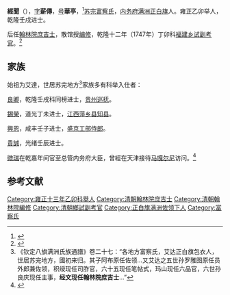 '''經聞'''（{{bd|？| | ？}}），[[字|字]]'''薪傳'''，[[号|号]]'''華亭'''，<ref>{{cite book |author1=法式善 |title=清秘述聞}}</ref>[[苏完富察氏|苏完富察氏]]，[[内务府满洲正白旗|内务府满洲正白旗]]人。雍正乙卯举人，乾隆壬戌进士。

后任[[翰林院庶吉士|翰林院庶吉士]]，散馆授[[编修|编修]]，乾隆十二年（1747年）丁卯科[[福建|福建]][[乡试|乡试]][[副考官|副考官]]。<ref>{{cite book |author1=尹海今 |coauthors=曹端祥 |title=清代进士辞典 |date=2004 |publisher=中国文史出版社 |page=220}}</ref>

==家族==
始祖为艾達，世居苏完地方<ref>《钦定八旗满洲氏族通譜》卷二十七：“各地方富察氏，艾达正白旗包衣人，世居苏完地方，國初来归。其子阿布原任佐领...又艾达之五世孙罗雅图原任员外郎兼佐领，积绶现任司胙官，六十五现任笔帖式，玛山现任六品官，六世孙良庆现任主事，'''经文现任翰林院庶吉士'''...”</ref>家族多有科举入仕者：

[[良卿_(乾隆進士)|良卿]]，乾隆壬戌科同榜进士，[[贵州巡抚|贵州巡抚]]。

[[錫榮|錫榮]]，道光丁未进士，[[江西|江西]][[萍乡县|萍乡县]][[知县|知县]]。

[[興恩|興恩]]，咸丰壬子进士，[[盛京工部侍郎|盛京工部侍郎]]。

[[貴誠|貴誠]]，光绪壬辰进士。

[[徵瑞|徵瑞]]在乾嘉年间官至总管内务府大臣，曾經在天津接待[[马嘎尔尼|马嘎尔尼]]访问。<ref>{{cite book |author1=王思治 |title=清史论稿 |date=1987 |publisher=巴蜀书局 |isbn=9787805230283 |page=363}}</ref>

==参考文献==
{{reflist}}
{{乾隆七年壬戌科殿試金榜}}
[[Category:雍正十三年乙卯科舉人|Category:雍正十三年乙卯科舉人]]
[[Category:清朝翰林院庶吉士|Category:清朝翰林院庶吉士]]
[[Category:清朝翰林院編修|Category:清朝翰林院編修]]
[[Category:清朝鄉試副考官|Category:清朝鄉試副考官]]
[[Category:正白旗满洲佐领下人|Category:正白旗满洲佐领下人]]
[[Category:富察氏|Category:富察氏]]